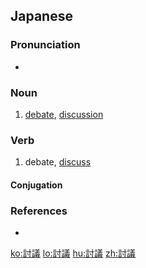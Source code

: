 ==Japanese==
{{ja-kanjitab|とう|ぎ|yomi=on}}

===Pronunciation===
* {{ja-pron|とうぎ|y=o|acc=1|acc_ref=NHK}}

===Noun===
{{ja-noun|とうぎ}}

# [[debate]], [[discussion]]

===Verb===
{{ja-verb-suru|とうぎ}}

# debate, [[discuss]]

====Conjugation====
{{ja-suru|とうぎ}}

===References===
<references/>
* {{R:Shogakukan}}

[[ko:討議]]
[[lo:討議]]
[[hu:討議]]
[[zh:討議]]
